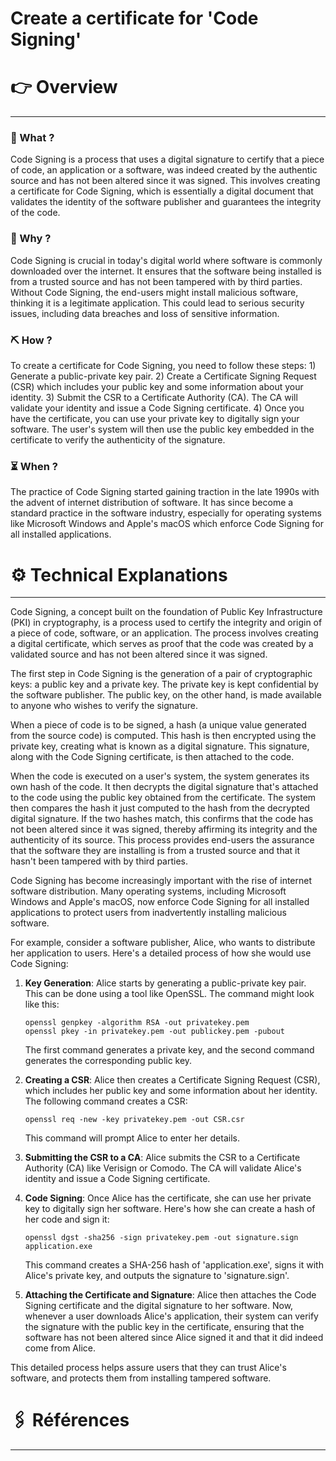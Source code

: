 # Create a certificate for 'Code Signing'


# 👉 Overview

---

### 👀 What ?

Code Signing is a process that uses a digital signature to certify that a piece of code, an application or a software, was indeed created by the authentic source and has not been altered since it was signed. This involves creating a certificate for Code Signing, which is essentially a digital document that validates the identity of the software publisher and guarantees the integrity of the code.


### 🧐 Why ?

Code Signing is crucial in today's digital world where software is commonly downloaded over the internet. It ensures that the software being installed is from a trusted source and has not been tampered with by third parties. Without Code Signing, the end-users might install malicious software, thinking it is a legitimate application. This could lead to serious security issues, including data breaches and loss of sensitive information.


### ⛏️ How ?

To create a certificate for Code Signing, you need to follow these steps: 1) Generate a public-private key pair. 2) Create a Certificate Signing Request (CSR) which includes your public key and some information about your identity. 3) Submit the CSR to a Certificate Authority (CA). The CA will validate your identity and issue a Code Signing certificate. 4) Once you have the certificate, you can use your private key to digitally sign your software. The user's system will then use the public key embedded in the certificate to verify the authenticity of the signature.


### ⏳ When ?

The practice of Code Signing started gaining traction in the late 1990s with the advent of internet distribution of software. It has since become a standard practice in the software industry, especially for operating systems like Microsoft Windows and Apple's macOS which enforce Code Signing for all installed applications.


# ⚙️ Technical Explanations

---

Code Signing, a concept built on the foundation of Public Key Infrastructure (PKI) in cryptography, is a process used to certify the integrity and origin of a piece of code, software, or an application. The process involves creating a digital certificate, which serves as proof that the code was created by a validated source and has not been altered since it was signed.

The first step in Code Signing is the generation of a pair of cryptographic keys: a public key and a private key. The private key is kept confidential by the software publisher. The public key, on the other hand, is made available to anyone who wishes to verify the signature.

When a piece of code is to be signed, a hash (a unique value generated from the source code) is computed. This hash is then encrypted using the private key, creating what is known as a digital signature. This signature, along with the Code Signing certificate, is then attached to the code.

When the code is executed on a user's system, the system generates its own hash of the code. It then decrypts the digital signature that's attached to the code using the public key obtained from the certificate. The system then compares the hash it just computed to the hash from the decrypted digital signature. If the two hashes match, this confirms that the code has not been altered since it was signed, thereby affirming its integrity and the authenticity of its source. This process provides end-users the assurance that the software they are installing is from a trusted source and that it hasn't been tampered with by third parties.

Code Signing has become increasingly important with the rise of internet software distribution. Many operating systems, including Microsoft Windows and Apple's macOS, now enforce Code Signing for all installed applications to protect users from inadvertently installing malicious software.

For example, consider a software publisher, Alice, who wants to distribute her application to users. Here's a detailed process of how she would use Code Signing:

1. **Key Generation**: Alice starts by generating a public-private key pair. This can be done using a tool like OpenSSL. The command might look like this:
    
    ```
    openssl genpkey -algorithm RSA -out privatekey.pem
    openssl pkey -in privatekey.pem -out publickey.pem -pubout
    
    ```
    
    The first command generates a private key, and the second command generates the corresponding public key.
    
2. **Creating a CSR**: Alice then creates a Certificate Signing Request (CSR), which includes her public key and some information about her identity. The following command creates a CSR:
    
    ```
    openssl req -new -key privatekey.pem -out CSR.csr
    
    ```
    
    This command will prompt Alice to enter her details.
    
3. **Submitting the CSR to a CA**: Alice submits the CSR to a Certificate Authority (CA) like Verisign or Comodo. The CA will validate Alice's identity and issue a Code Signing certificate.
4. **Code Signing**: Once Alice has the certificate, she can use her private key to digitally sign her software. Here's how she can create a hash of her code and sign it:
    
    ```
    openssl dgst -sha256 -sign privatekey.pem -out signature.sign application.exe
    
    ```
    
    This command creates a SHA-256 hash of 'application.exe', signs it with Alice's private key, and outputs the signature to 'signature.sign'.
    
5. **Attaching the Certificate and Signature**: Alice then attaches the Code Signing certificate and the digital signature to her software. Now, whenever a user downloads Alice's application, their system can verify the signature with the public key in the certificate, ensuring that the software has not been altered since Alice signed it and that it did indeed come from Alice.

This detailed process helps assure users that they can trust Alice's software, and protects them from installing tampered software.

# 🖇️ Références

---